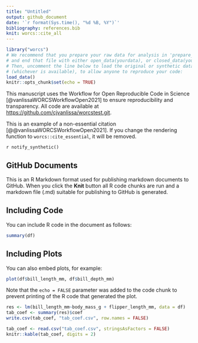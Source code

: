 ```yaml
---
title: "Untitled"
output: github_document
date: '`r format(Sys.time(), "%d %B, %Y")`'
bibliography: references.bib
knit: worcs::cite_all
---
```


```r
library("worcs")
# We recommend that you prepare your raw data for analysis in 'prepare_data.R',
# and end that file with either open_data(yourdata), or closed_data(yourdata).
# Then, uncomment the line below to load the original or synthetic data
# (whichever is available), to allow anyone to reproduce your code:
load_data()
knitr::opts_chunk$set(echo = TRUE)
```

This manuscript uses the Workflow for Open Reproducible Code in Science [@vanlissaWORCSWorkflowOpen2021] to ensure reproducibility and transparency. All code <!--and data--> are available at <https://github.com/cjvanlissa/worcstest.git>.

This is an example of a non-essential citation [@@vanlissaWORCSWorkflowOpen2021]. If you change the rendering function to `worcs::cite_essential`, it will be removed.

<!--The function below inserts a notification if the manuscript is knit using synthetic data. Make sure to insert it after load_data().-->
`r notify_synthetic()`

## GitHub Documents

This is an R Markdown format used for publishing markdown documents to GitHub. When you click the **Knit** button all R code chunks are run and a markdown file (.md) suitable for publishing to GitHub is generated.

## Including Code

You can include R code in the document as follows:

```r
summary(df)
```

## Including Plots

You can also embed plots, for example:

```r
plot(df$bill_length_mm, df$bill_depth_mm)
```

Note that the `echo = FALSE` parameter was added to the code chunk to prevent printing of the R code that generated the plot.

```r
res <- lm(bill_length_mm~body_mass_g + flipper_length_mm, data = df)
tab_coef <- summary(res)$coef
write.csv(tab_coef, "tab_coef.csv", row.names = FALSE)
```

```r
tab_coef <- read.csv("tab_coef.csv", stringsAsFactors = FALSE)
knitr::kable(tab_coef, digits = 2)
```


